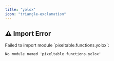 ```yaml
---
title: "yolox"
icon: "triangle-exclamation"
---
```


## ⚠️ Import Error

<Warning>
Failed to import module `pixeltable.functions.yolox`:

```
No module named 'pixeltable.functions.yolox'
```
</Warning>
